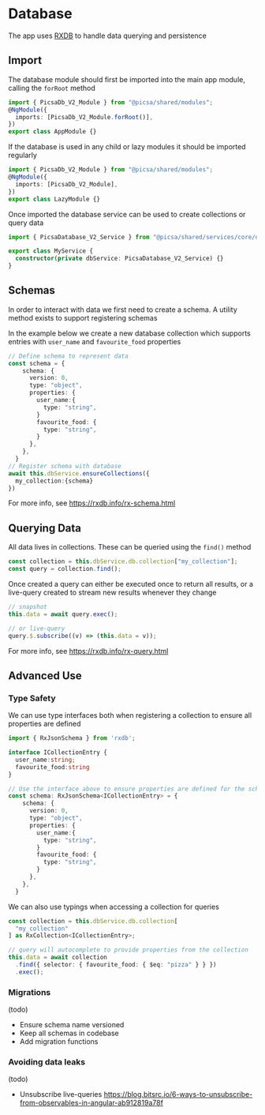 # Database

The app uses [RXDB](https://rxdb.info/quickstart.html) to handle data querying and persistence

## Import

The database module should first be imported into the main app module, calling the `forRoot` method

```ts
import { PicsaDb_V2_Module } from "@picsa/shared/modules";
@NgModule({
  imports: [PicsaDb_V2_Module.forRoot()],
})
export class AppModule {}
```

If the database is used in any child or lazy modules it should be imported regularly

```ts
import { PicsaDb_V2_Module } from "@picsa/shared/modules";
@NgModule({
  imports: [PicsaDb_V2_Module],
})
export class LazyModule {}
```

Once imported the database service can be used to create collections or query data

```ts
import { PicsaDatabase_V2_Service } from "@picsa/shared/services/core/db_v2";

export class MyService {
  constructor(private dbService: PicsaDatabase_V2_Service) {}
}
```

## Schemas

In order to interact with data we first need to create a schema.
A utility method exists to support registering schemas

In the example below we create a new database collection which supports entries with `user_name` and `favourite_food` properties

```ts
// Define schema to represent data
const schema = {
    schema: {
      version: 0,
      type: "object",
      properties: {
        user_name:{
          type: "string",
        }
        favourite_food: {
          type: "string",
        }
      },
    },
  }
// Register schema with database
await this.dbService.ensureCollections({
  my_collection:{schema}
})
```

For more info, see https://rxdb.info/rx-schema.html

## Querying Data

All data lives in collections. These can be queried using the `find()` method

```ts
const collection = this.dbService.db.collection["my_collection"];
const query = collection.find();
```

Once created a query can either be executed once to return all results, or a live-query created to stream new results whenever they change

```ts
// snapshot
this.data = await query.exec();

// or live-query
query.$.subscribe((v) => (this.data = v));
```

For more info, see https://rxdb.info/rx-query.html

## Advanced Use

### Type Safety

We can use type interfaces both when registering a collection to ensure all properties are defined

```ts
import { RxJsonSchema } from 'rxdb';

interface ICollectionEntry {
  user_name:string;
  favourite_food:string
}

// Use the interface above to ensure properties are defined for the schema
const schema: RxJsonSchema<ICollectionEntry> = {
    schema: {
      version: 0,
      type: "object",
      properties: {
        user_name:{
          type: "string",
        }
        favourite_food: {
          type: "string",
        }
      },
    },
  }
```

We can also use typings when accessing a collection for queries

```ts
const collection = this.dbService.db.collection[
  "my_collection"
] as RxCollection<ICollectionEntry>;

// query will autocomplete to provide properties from the collection
this.data = await collection
  .find({ selector: { favourite_food: { $eq: "pizza" } } })
  .exec();
```

### Migrations

(todo)

- Ensure schema name versioned
- Keep all schemas in codebase
- Add migration functions

### Avoiding data leaks

(todo)

- Unsubscribe live-queries
  https://blog.bitsrc.io/6-ways-to-unsubscribe-from-observables-in-angular-ab912819a78f
